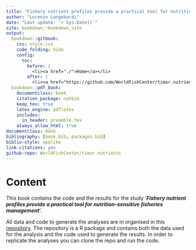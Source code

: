 ```yaml
---
title: "Fishery nutrient profiles provide a practical tool for nutrition-sensitive fisheries management"
author: "Lorenzo Longobardi"
date: "Last update: `r Sys.Date()`"
site: bookdown::bookdown_site
output:
  bookdown::gitbook:
    css: style.css
    code_folding: hide
    config:
      toc:
        before: |
          <li><a href="./">Home</a></li>
        after: |
          <li><a href="https://github.com/WorldFishCenter/timor.nutrients" target="blank">GitHub</a></li>
  bookdown::pdf_book:
    documentclass: book
    citation_package: natbib
    keep_tex: true
    latex_engine: pdflatex
    includes:
      in_header: preamble.tex
    always_allow_html: true
documentclass: book
bibliography: [book.bib, packages.bib]
biblio-style: apalike
link-citations: yes
github-repo: WorldFishCenter/timor.nutrients
---
```

# Content

This book contains the code and the results for the study '***Fishery nutrient profiles provide a practical tool for nutrition-sensitive fisheries management***'.

All data and code to generate the analyses are in organised in this [repository](https://github.com/WorldFishCenter/timor.nutrients). The repository is a R package and contains both the data used for the analysis and the code used to generate the results. In order to replicate the analyses you can clone the repo and run the code.
